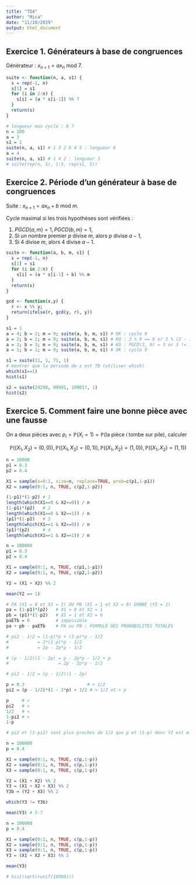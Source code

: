 ```yaml
---
title: "TD4"
author: "Mica"
date: "11/10/2019"
output: html_document
---
```


## Exercice 1. Générateurs à base de congruences

Générateur : $x_{n+1} = ax_n \text{ mod } 7$.

```r
suite <- function(n, a, s1) {
  s = rep(-1, n)
  s[1] = s1
  for (i in 2:n) {
    s[i] = (a * s[i-1]) %% 7
  }
  return(s)
}

# longueur max cycle : 6 ?
n = 100
a = 3
s1 = 1
suite(n, a, s1) # 1 3 2 6 4 5 : longueur 6
a = 4
suite(n, a, s1) # 1 4 2 : longueur 3
# suite(rep(n, 5), 1:5, rep(s1, 5))
```

## Exercice 2. Période d'un générateur à base de congruences

Suite : $x_{n+1} = ax_n + b \text{ mod } m$.

Cycle maximal si les trois hypothèses sont vérifiées :

1. $PGCD(a, m) = 1, PGCD(b, m) = 1$,
2. Si un nombre premier $p$ divise $m$, alors $p$ divise $a-1$,
3. Si $4$ divise $m$, alors $4$ divise $a-1$.

```r
suite <- function(a, b, m, s1) {
  s = rep(-1, n)
  s[1] = s1
  for (i in 2:n) {
    s[i] = (a * s[i-1] + b) %% m
  }
  return(s)
}

gcd <- function(x,y) {
  r <- x %% y;
  return(ifelse(r, gcd(y, r), y))
}

s1 = 1
a = 4; b = 2; m = 9; suite(a, b, m, s1) # OK : cycle 9
a = 2; b = 2; m = 9; suite(a, b, m, s1) # KO : 3 % 9 == 0 or 3 % (2 - 1) != 0
a = 3; b = 3; m = 9; suite(a, b, m, s1) # KO : PGCD(3, 9) = 3 or 3 != 1
a = 1; b = 1; m = 9; suite(a, b, m, s1) # OK : cycle 9
```

```r
s1 = suite(11, 1, 71, 1)
# montrer que la période de s est 70 (utiliser which)
which(s1==1)
hist(s1)

s2 = suite(24298, 99991, 199017, 1)
hist(s2)
```

## Exercice 5. Comment faire une bonne pièce avec une fausse

On a deux pièces avec $p_i = \mathbb{P}(X_i = 1) = \mathbb{P}(\text{la pièce } i \text{ tombe sur pile})$, calculer

$$
\mathbb{P}((X_1, X_2) = (0, 0)), \mathbb{P}((X_1, X_2) = (0, 1)), \mathbb{P}((X_1, X_2) = (1, 0)), \mathbb{P}((X_1, X_2) = (1, 1))
$$

```r
n = 10000
p1 = 0.3
p2 = 0.4

X1 = sample(x=0:1, size=n, replace=TRUE, prob=c(p1,1-p1))
X2 = sample(0:1, n, TRUE, c(p2,1-p2))

(1-p1)*(1-p2) # 1
length(which(X1==0 & X2==0)) / n
(1-p1)*(p2)   # 2
length(which(X1==0 & X2==1)) / n
(p1)*(1-p2)   # 3
length(which(X1==1 & X2==0)) / n
(p1)*(p2)     # 4
length(which(X1==1 & X2==1)) / n
```

```r
n = 100000
p1 = 0.3
p2 = 0.4

X1 = sample(0:1, n, TRUE, c(p1,1-p1))
X2 = sample(0:1, n, TRUE, c(p2,1-p2))

Y2 = (X1 + X2) %% 2

mean(Y2 == 1)

# PA (X1 = 0 et X2 = 1) OU PB (X1 = 1 et X2 = 0) DONNE (Y1 = 1)
pa = (1-p1)*(p2)   # X1 = 0 et X2 = 1
pb = (p1)*(1-p2)   # X1 = 1 et X2 = 0
paETb = 0          # impossible
pa + pb - paETb    # PA ou PB : FORMULE DES PROBABILITES TOTALES
```

```r
# pi2 - 1/2 = (1-p)*p + (1-p)*p - 1/2
#           = 2*(1-p)*p - 1/2
#           = 2p - 2p*p - 1/2

# (p - 1/2)(1 - 2p) = p - 2p*p - 1/2 + p
#                   = 2p - 2p*p - 1/2

# pi2 - 1/2 = (p - 1/2)(1 - 2p)
```

```r
p = 0.3                        # < 1/2
pi2 = (p - 1/2)*(1 - 2*p) + 1/2 # > 1/2 et > p

p     # <
pi2   # <
1/2   # <
1-pi2 # <
1-p
```

```r
# pi2 et (1-pi2) sont plus proches de 1/2 que p et (1-p) donc Y2 est mieux que X1
```

```r
n = 100000
p = 0.4

X1 = sample(0:1, n, TRUE, c(p,1-p))
X2 = sample(0:1, n, TRUE, c(p,1-p))
X3 = sample(0:1, n, TRUE, c(p,1-p))

Y2 = (X1 + X2) %% 2
Y3 = (X1 + X2 + X3) %% 2
Y3b = (Y2 + X3) %% 2

which(Y3 != Y3b)

mean(Y3) # 5-7


```

```r
n = 100000
p = 0.4

X1 = sample(0:1, n, TRUE, c(p,1-p))
X2 = sample(0:1, n, TRUE, c(p,1-p))
X3 = sample(0:1, n, TRUE, c(p,1-p))
Y3 = (X1 + X2 + X3) %% 2

mean(Y3)

# hist(sqrt(runif(10000)))
```